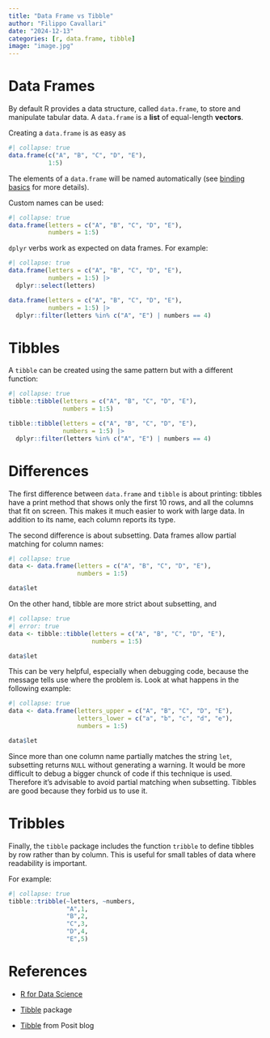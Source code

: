 ```yaml
---
title: "Data Frame vs Tibble"
author: "Filippo Cavallari"
date: "2024-12-13"
categories: [r, data.frame, tibble]
image: "image.jpg"
---
```


# Data Frames

By default R provides a data structure, called `data.frame`, to store and
manipulate tabular data. A `data.frame` is a **list** of equal-length
**vectors**.

Creating a `data.frame` is as easy as

```r
#| collapse: true
data.frame(c("A", "B", "C", "D", "E"),
           1:5)
```

The elements of a `data.frame` will be named automatically (see
[binding basics](https://adv-r.hadley.nz/names-values.html#binding-basics) for
more details).

Custom names can be used:

```r
#| collapse: true
data.frame(letters = c("A", "B", "C", "D", "E"),
           numbers = 1:5)
```

`dplyr` verbs work as expected on data frames. For example:

```r
#| collapse: true
data.frame(letters = c("A", "B", "C", "D", "E"),
           numbers = 1:5) |>
  dplyr::select(letters)

data.frame(letters = c("A", "B", "C", "D", "E"),
           numbers = 1:5) |>
  dplyr::filter(letters %in% c("A", "E") | numbers == 4)
```

# Tibbles

A `tibble` can be created using the same pattern but with a different function:

```r
#| collapse: true
tibble::tibble(letters = c("A", "B", "C", "D", "E"),
               numbers = 1:5)

tibble::tibble(letters = c("A", "B", "C", "D", "E"),
               numbers = 1:5) |>
  dplyr::filter(letters %in% c("A", "E") | numbers == 4)
```

# Differences

The first difference between `data.frame` and `tibble` is about printing:
tibbles have a print method that shows only the first 10 rows, and all the
columns that fit on screen. This makes it much easier to work with large data.
In addition to its name, each column reports its type.

The second difference is about subsetting. Data frames allow partial matching
for column names:

```r
#| collapse: true
data <- data.frame(letters = c("A", "B", "C", "D", "E"),
                   numbers = 1:5)

data$let
```

On the other hand, tibble are more strict about subsetting, and

```r
#| collapse: true
#| error: true
data <- tibble::tibble(letters = c("A", "B", "C", "D", "E"),
                       numbers = 1:5)

data$let
```

This can be very helpful, especially when debugging code, because the message
tells use where the problem is. Look at what happens in the following example:

```r
#| collapse: true
data <- data.frame(letters_upper = c("A", "B", "C", "D", "E"),
                   letters_lower = c("a", "b", "c", "d", "e"),
                   numbers = 1:5)

data$let
```

Since more than one column name partially matches the string `let`, subsetting
returns `NULL` without generating a warning. It would be more difficult to
debug a bigger chunck of code if this technique is used. Therefore it's
advisable to avoid partial matching when subsetting. Tibbles are good because
they forbid us to use it.

# Tribbles

Finally, the `tibble` package includes the function `tribble` to define tibbles
by row rather than by column. This is useful for small tables of data where
readability is important.

For example:

```r
#| collapse: true
tibble::tribble(~letters, ~numbers,
                "A",1,
                "B",2,
                "C",3,
                "D",4,
                "E",5)
```


# References

- [R for Data Science](https://r4ds.hadley.nz/)

- [Tibble](https://tibble.tidyverse.org/index.html) package 

- [Tibble](https://posit.co/blog/tibble-1-0-0/) from Posit blog